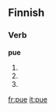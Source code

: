 ==Finnish==

===Verb===
'''pue'''

# {{fi-form of|pukea|type=verb|mood=indicative|tense=present connegative}}
# {{fi-form of|pukea|type=verb|pr=second-person|pl=singular|mood=imperative|tense=present}}
# {{fi-form of|pukea|type=verb|pr=second-person|pl=singular|mood=imperative|tense=present connegative}}

[[fr:pue]]
[[it:pue]]